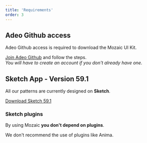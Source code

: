 ```yaml
---
title: 'Requirements'
order: 3
---
```


## Adeo Github access

Adeo Github access is required to download the Mozaic UI Kit.

[Join Adeo Github](https://adeo.github.io/join/) and follow the steps.<br />
_You will have to create an account if you don't already have one._

## Sketch App - Version 59.1

All our patterns are currently designed on **Sketch**.

[Download Sketch 59.1](https://www.sketchapp.com/updates/#version-59.1)

### Sketch plugins

By using Mozaic **you don't depend on plugins**.


<Highlight theme="warning" title="Be aware">

We don't recommend the use of plugins like Anima.

</Highlight>

